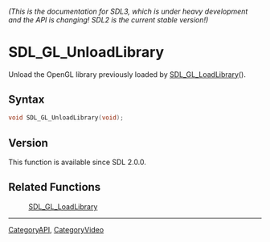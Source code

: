 ====== (This is the documentation for SDL3, which is under heavy development and the API is changing! SDL2 is the current stable version!) ======
= SDL_GL_UnloadLibrary =

Unload the OpenGL library previously loaded by [[SDL_GL_LoadLibrary]]().

== Syntax ==

<syntaxhighlight lang='c'>
void SDL_GL_UnloadLibrary(void);
</syntaxhighlight>

== Version ==

This function is available since SDL 2.0.0.

== Related Functions ==

:[[SDL_GL_LoadLibrary]]

----
[[CategoryAPI]], [[CategoryVideo]]


